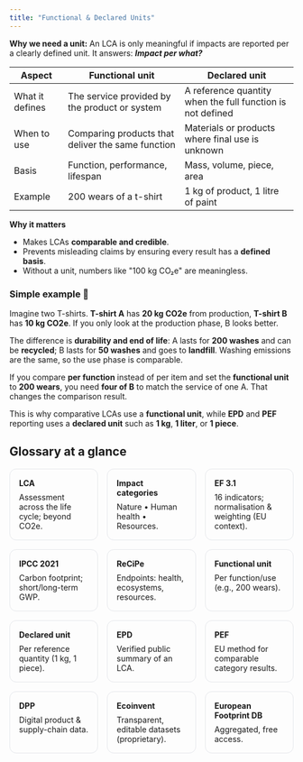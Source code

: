 ```yaml
---
title: "Functional & Declared Units"
---
```


**Why we need a unit:** An LCA is only meaningful if impacts are reported per a clearly defined unit. It answers: **_Impact per what?_**

| Aspect          | Functional unit                                   | Declared unit                                              |
| --------------- | ------------------------------------------------- | ---------------------------------------------------------- |
| What it defines | The service provided by the product or system     | A reference quantity when the full function is not defined |
| When to use     | Comparing products that deliver the same function | Materials or products where final use is unknown           |
| Basis           | Function, performance, lifespan                   | Mass, volume, piece, area                                  |
| Example         | 200 wears of a t-shirt                            | 1 kg of product, 1 litre of paint                          |

**Why it matters**

- Makes LCAs **comparable and credible**.
- Prevents misleading claims by ensuring every result has a **defined basis**.
- Without a unit, numbers like "100 kg CO₂e" are meaningless.

### Simple example 👕

Imagine two T-shirts. **T-shirt A** has **20 kg CO2e** from production, **T-shirt B** has **10 kg CO2e**. If you only look at the production phase, B looks better.

The difference is **durability and end of life**: A lasts for **200 washes** and can be **recycled**; B lasts for **50 washes** and goes to **landfill**. Washing emissions are the same, so the use phase is comparable.

If you compare **per function** instead of per item and set the **functional unit** to **200 wears**, you need **four of B** to match the service of one A. That changes the comparison result.

This is why comparative LCAs use a **functional unit**, while **EPD** and **PEF** reporting uses a **declared unit** such as **1 kg**, **1 liter**, or **1 piece**.

## Glossary at a glance

<div style="display:grid;grid-template-columns:repeat(3,minmax(0,1fr));gap:16px">
  <div style="padding:16px;border:1px solid #e5e7eb;border-radius:12px">
    <h4 style="margin:0 0 8px 0">LCA</h4>
    <p style="margin:0">Assessment across the life cycle; beyond CO2e.</p>
  </div>

  <div style="padding:16px;border:1px solid #e5e7eb;border-radius:12px">
    <h4 style="margin:0 0 8px 0">Impact categories</h4>
    <p style="margin:0">Nature • Human health • Resources.</p>
  </div>

  <div style="padding:16px;border:1px solid #e5e7eb;border-radius:12px">
    <h4 style="margin:0 0 8px 0">EF 3.1</h4>
    <p style="margin:0">16 indicators; normalisation & weighting (EU context).</p>
  </div>

  <div style="padding:16px;border:1px solid #e5e7eb;border-radius:12px">
    <h4 style="margin:0 0 8px 0">IPCC 2021</h4>
    <p style="margin:0">Carbon footprint; short/long-term GWP.</p>
  </div>

  <div style="padding:16px;border:1px solid #e5e7eb;border-radius:12px">
    <h4 style="margin:0 0 8px 0">ReCiPe</h4>
    <p style="margin:0">Endpoints: health, ecosystems, resources.</p>
  </div>

  <div style="padding:16px;border:1px solid #e5e7eb;border-radius:12px">
    <h4 style="margin:0 0 8px 0">Functional unit</h4>
    <p style="margin:0">Per function/use (e.g., 200 wears).</p>
  </div>

  <div style="padding:16px;border:1px solid #e5e7eb;border-radius:12px">
    <h4 style="margin:0 0 8px 0">Declared unit</h4>
    <p style="margin:0">Per reference quantity (1 kg, 1 piece).</p>
  </div>

  <div style="padding:16px;border:1px solid #e5e7eb;border-radius:12px">
    <h4 style="margin:0 0 8px 0">EPD</h4>
    <p style="margin:0">Verified public summary of an LCA.</p>
  </div>

  <div style="padding:16px;border:1px solid #e5e7eb;border-radius:12px">
    <h4 style="margin:0 0 8px 0">PEF</h4>
    <p style="margin:0">EU method for comparable category results.</p>
  </div>

  <div style="padding:16px;border:1px solid #e5e7eb;border-radius:12px">
    <h4 style="margin:0 0 8px 0">DPP</h4>
    <p style="margin:0">Digital product & supply-chain data.</p>
  </div>

  <div style="padding:16px;border:1px solid #e5e7eb;border-radius:12px">
    <h4 style="margin:0 0 8px 0">Ecoinvent</h4>
    <p style="margin:0">Transparent, editable datasets (proprietary).</p>
  </div>

  <div style="padding:16px;border:1px solid #e5e7eb;border-radius:12px">
    <h4 style="margin:0 0 8px 0">European Footprint DB</h4>
    <p style="margin:0">Aggregated, free access.</p>
  </div>
</div>